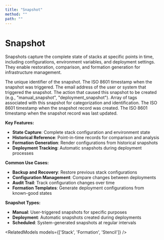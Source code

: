 ```yaml
---
title: "Snapshot"
method: ""
path: ""
---
```


# Snapshot

Snapshots capture the complete state of stacks at specific points in time, including configurations, environment variables, and deployment settings. They enable restoration, comparison, and formation generation for infrastructure management.

<Model>
    <ModelProperty name="uid" type="string">
        The unique identifier of the snapshot.
    </ModelProperty>
    <ModelProperty name="triggered_at" type="string">
        The ISO 8601 timestamp when the snapshot was triggered.
    </ModelProperty>
    <ModelProperty name="triggered_by" type="string">
        The email address of the user or system that triggered the snapshot.
    </ModelProperty>
    <ModelProperty name="action" type="string">
        The action that caused this snapshot to be created (e.g., "manual_snapshot", "deployment_snapshot").
    </ModelProperty>
    <ModelProperty name="tags" type="array">
        Array of tags associated with this snapshot for categorization and identification.
    </ModelProperty>
    <ModelProperty name="created_at_iso" type="string">
        The ISO 8601 timestamp when the snapshot record was created.
    </ModelProperty>
    <ModelProperty name="updated_at_iso" type="string">
        The ISO 8601 timestamp when the snapshot record was last updated.
    </ModelProperty>
</Model>

**Key Features:**
- **State Capture**: Complete stack configuration and environment state
- **Historical Reference**: Point-in-time records for comparison and analysis
- **Formation Generation**: Render configurations from historical snapshots
- **Deployment Tracking**: Automatic snapshots during deployment processes

**Common Use Cases:**
- **Backup and Recovery**: Restore previous stack configurations
- **Configuration Management**: Compare changes between deployments
- **Audit Trail**: Track configuration changes over time
- **Formation Templates**: Generate deployment configurations from known-good states

**Snapshot Types:**
- **Manual**: User-triggered snapshots for specific purposes
- **Deployment**: Automatic snapshots created during deployments
- **Scheduled**: System-generated snapshots at regular intervals

<RelatedModels models={['Stack', 'Formation', 'Stencil']} />